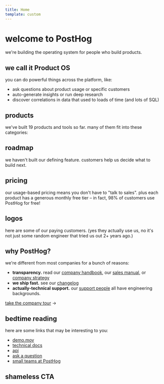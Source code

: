 ```yaml
---
title: Home
template: custom
---
```


<div class="flex @lg:flex-row-reverse @lg:justify-end @lg:items-end flex-col">

<HappyHog />

<div>

<h1 class="[&_p]:m-0 flex gap-2 flex-wrap">
    <span>welcome to</span>
    <Logo />
    <span>PostHog</span>
</h1>

we're building the operating system for people who build products.

</div>

</div>

<div class="space-y-8 pt-2">

<div id="product-os">

<h2 class="mt-0">we call it Product OS</h2>

you can do powerful things across the platform, like:

-   ask questions about product usage or specific customers
-   auto-generate insights or run deep research
-   discover correlations in data that used to loads of time (and lots of SQL)

</div>

<div id="products">

## products

we've built 19 products and tools so far. many of them fit into these categories:

<Products />

</div>

<div id="roadmap">

## roadmap

we haven't built our defining feature. customers help us decide what to build next.

<Roadmap />

</div>

<div id="pricing">

## pricing

our usage-based pricing means you don't have to "talk to sales". plus each product has a generous monthly free tier – in fact, 98% of customers use PostHog for free!

<Pricing />

</div>

<div id="logos">

## logos

here are some of our paying customers. (yes they actually use us, no it's not just some random engineer that tried us out 2+ years ago.)

<Customers />

</div>

<div id="why-posthog">

## why PostHog?

we're different from most companies for a bunch of reasons:

-   **transparency.** read our [company handbook](/handbook), our [sales manual](/handbook/growth/sales/overview), or [company strategy](/handbook/why-does-posthog-exist)
-   **we ship fast.** see our [changelog](/changelog)
-   **actually-technical support.** our [support people](/support) all have engineering backgrounds.

[take the company tour](/why) →

</div>

<div id="bedtime-reading">

## bedtime reading

here are some links that may be interesting to you:

-   [demo.mov](/demo)
-   [technical docs](/docs)
-   [api](/docs/api)
-   [ask a question](/questions)
-   [small teams at PostHog](/teams)

</div>

<div id="shameless-cta">

## shameless CTA

<CTA />

</div>
</div>
